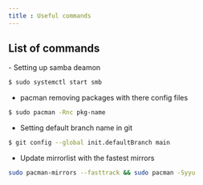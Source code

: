 ```yaml
---
title : Useful commands
---
```



## List of commands
<ReadInfo time='1' updatetime='6 Feb 2022'/>
- Setting up samba deamon

```bash
$ sudo systemctl start smb
```

- pacman removing packages with there config files
```bash
$ sudo pacman -Rnc pkg-name
```

-  Setting default branch name in git
```bash
$ git config --global init.defaultBranch main
```

- Update mirrorlist with the fastest mirrors
```bash
sudo pacman-mirrors --fasttrack && sudo pacman -Syyu
```
